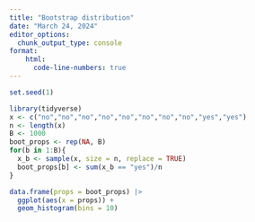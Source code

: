 ```yaml
---
title: "Bootstrap distribution"
date: "March 24, 2024"
editor_options: 
  chunk_output_type: console
format:
    html:
      code-line-numbers: true
---
```

```r
set.seed(1)
```

```r
library(tidyverse)
x <- c("no","no","no","no","no","no","no","no","yes","yes")
n <- length(x)
B <- 1000
boot_props <- rep(NA, B)
for(b in 1:B){
  x_b <- sample(x, size = n, replace = TRUE)
  boot_props[b] <- sum(x_b == "yes")/n
}

data.frame(props = boot_props) |>
  ggplot(aes(x = props)) +
  geom_histogram(bins = 10)
```

